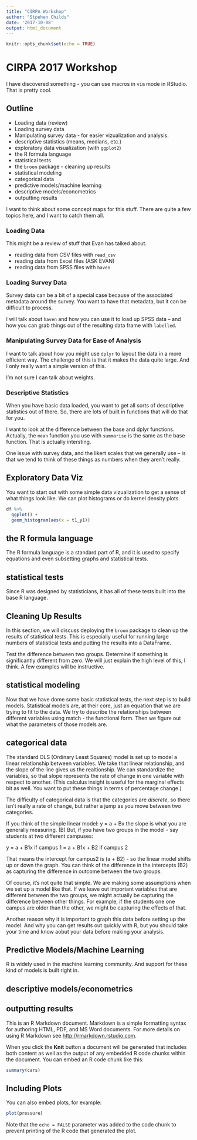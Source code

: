 ```yaml
---
title: "CIRPA Workshop"
author: "Stpehen Childs"
date: '2017-10-08'
output: html_document
---
```


```r
knitr::opts_chunk$set(echo = TRUE)
```

# CIRPA 2017 Workshop

I have discovered something - you can use macros in `vim` mode in RStudio.
That is pretty cool.

## Outline

* Loading data (review)
* Loading survey data
* Manipulating survey data - for easier vizualization and analysis.
* descriptive statistics (means, medians, etc.)
* exploratory data visualization (with `ggplot2`)
* the R formula language
* statistical tests
* the `broom` package - cleaning up results
* statistical modeling
* categorical data
* predictive models/machine learning
* descriptive models/econometrics
* outputting results

I want to think about some concept maps for this stuff.
There are quite a few topics here, and I want to catch them all.

### Loading Data

This might be a review of stuff that Evan has talked about.

* reading data from CSV files with `read_csv`
* reading data from Excel files (ASK EVAN)
* reading data from SPSS files with `haven`

### Loading Survey Data

Survey data can be a bit of a special case because of the associated metadata around the survey.
You want to have that metadata, but it can be difficult to process.

I will talk about `haven` and how you can use it to load up SPSS data -- and how you can
grab things out of the resulting data frame with `labelled`.

### Manipulating Survey Data for Ease of Analysis

I want to talk about how you might use `dplyr` to layout the data in a more efficient way.
The challenge of this is that it makes the data quite large.
And I only really want a simple version of this.

I'm not sure I can talk about weights.

### Descriptive Statistics

When you have basic data loaded, you want to get all sorts of descriptive statistics out of there.
So, there are lots of built in functions that will do that for you.

I want to look at the difference between the base and dplyr functions.
Actually, the `mean` function you use with `summarise` is the same as the base function.
That is actually intersting.

One issue with survey data, and the likert scales that we generally use -- is that we tend to think of these things as numbers when they aren't really.

## Exploratory Data Viz

You want to start out with some simple data vizualization to get a sense of what things look like. We can plot histograms or do kernel density plots.

```r
df %>%
  ggplot() + 
  geom_histogram(aes(x = t1_y1))
```

## the R formula language

The R formula language is a standard part of R, and it is used to specify equations and even subsetting graphs and statistical tests.

## statistical tests

Since R was designed by statisticians, it has all of these tests built into the base R language.

## Cleaning Up Results

In this section, we will discuss deploying the `broom` package to clean up the results of statistical tests. This is especially useful for running large numbers of statistical tests and putting the results into a DataFrame.

Test the difference between two groups.
Determine if something is significantly different from zero.
We will just explain the high level of this, I think.
A few examples will be instructive.

## statistical modeling

Now that we have dome some basic statistical tests, the next step is to build models.
Statistical models are, at their core, just an equation that we are trying to fit to the data.
We try to describe the relationships between different variables using match - the functional form.
Then we figure out what the parameters of those models are.

## categorical data

The standard OLS (Ordinary Least Squares) model is set up to model a linear relationship between variables.
We take that linear relationship, and the slope of the line gives us the realtionship.
We can standardize the variables, so that slope represents the rate of change in one variable with respect to another.
(This calculus insight is useful for the marginal effects bit as well.
You want to put these things in terms of percentage change.)

The difficulty of categorical data is that the categories are _discrete_,
so there isn't really a rate of change, but rather a jump as you move between two categories.

If you think of the simple linear model: y = a + Bx
the slope is what you are generally measuring. (B)
But, if you have two groups in the model - say students at two different campuses:

y = a + B1x if campus 1
  = a + B1x + B2 if campus 2
  
That means the intercept for campus2 is (a + B2) - so the linear model shifts up or down the graph.
You can think of the difference in the intercepts (B2) as capturing the difference in outcome between the two groups.

Of course, it's not quite that simple.
We are making some assumptions when we set up a model like that.
If we leave out important variables that are different between the two groups,
we might actually be capturing the difference between other things.
For example, if the students one one campus are older than the other,
we might be capturing the effects of that.

Another reason why it is important to graph this data before setting up the model.
And why you can get results out quickly with R,
but you should take your time and know aobut your data before making your analysis.

## Predictive Models/Machine Learning

R is widely used in the machine learning community.
And support for these kind of models is built right in.


## descriptive models/econometrics
## outputting results













This is an R Markdown document. Markdown is a simple formatting syntax for authoring HTML, PDF, and MS Word documents. For more details on using R Markdown see <http://rmarkdown.rstudio.com>.

When you click the **Knit** button a document will be generated that includes both content as well as the output of any embedded R code chunks within the document. You can embed an R code chunk like this:

```r
summary(cars)
```

## Including Plots

You can also embed plots, for example:

```r
plot(pressure)
```

Note that the `echo = FALSE` parameter was added to the code chunk to prevent printing of the R code that generated the plot.

